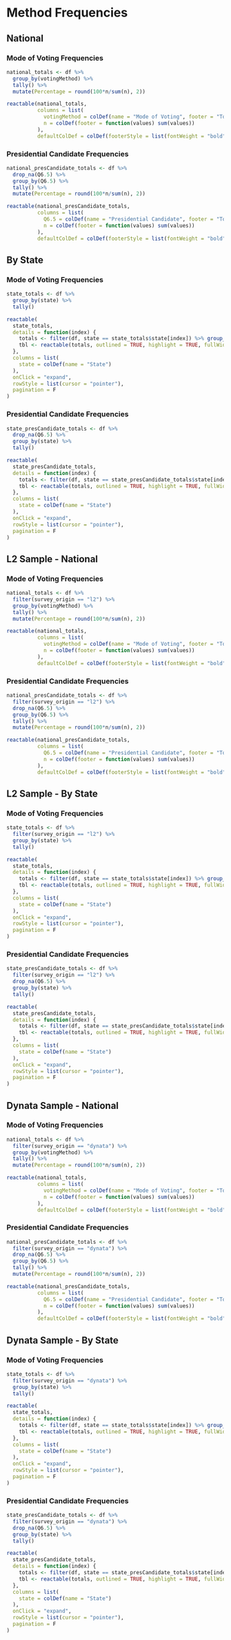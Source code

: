 # Method Frequencies

## National

### Mode of Voting Frequencies

```r

national_totals <- df %>% 
  group_by(votingMethod) %>% 
  tally() %>% 
  mutate(Percentage = round(100*n/sum(n), 2))

reactable(national_totals,
          columns = list(
            votingMethod = colDef(name = "Mode of Voting", footer = "Total"),
            n = colDef(footer = function(values) sum(values))
          ),
          defaultColDef = colDef(footerStyle = list(fontWeight = "bold")))

```

### Presidential Candidate Frequencies

```r

national_presCandidate_totals <- df %>% 
  drop_na(Q6.5) %>% 
  group_by(Q6.5) %>% 
  tally() %>% 
  mutate(Percentage = round(100*n/sum(n), 2))

reactable(national_presCandidate_totals,
          columns = list(
            Q6.5 = colDef(name = "Presidential Candidate", footer = "Total"),
            n = colDef(footer = function(values) sum(values))
          ),
          defaultColDef = colDef(footerStyle = list(fontWeight = "bold")))

```

## By State

### Mode of Voting Frequencies

```r

state_totals <- df %>% 
  group_by(state) %>%
  tally()

reactable(
  state_totals,
  details = function(index) {
    totals <- filter(df, state == state_totals$state[index]) %>% group_by(votingMethod) %>% tally() %>% mutate(Percentage = round(100*n/sum(n), 2)) %>% rename("Mode of Voting" = votingMethod)
    tbl <- reactable(totals, outlined = TRUE, highlight = TRUE, fullWidth = TRUE)
  },
  columns = list(
    state = colDef(name = "State")
  ),
  onClick = "expand",
  rowStyle = list(cursor = "pointer"),
  pagination = F
)

```

### Presidential Candidate Frequencies

```r

state_presCandidate_totals <- df %>% 
  drop_na(Q6.5) %>% 
  group_by(state) %>%
  tally()

reactable(
  state_presCandidate_totals,
  details = function(index) {
    totals <- filter(df, state == state_presCandidate_totals$state[index]) %>% drop_na(Q6.5) %>% group_by(Q6.5) %>% tally() %>% mutate(Percentage = round(100*n/sum(n), 2)) %>% rename("Presidential Candidate" = Q6.5)
    tbl <- reactable(totals, outlined = TRUE, highlight = TRUE, fullWidth = TRUE)
  },
  columns = list(
    state = colDef(name = "State")
  ),
  onClick = "expand",
  rowStyle = list(cursor = "pointer"),
  pagination = F
)

```

## L2 Sample - National

### Mode of Voting Frequencies

```r

national_totals <- df %>% 
  filter(survey_origin == "l2") %>% 
  group_by(votingMethod) %>% 
  tally() %>% 
  mutate(Percentage = round(100*n/sum(n), 2))

reactable(national_totals,
          columns = list(
            votingMethod = colDef(name = "Mode of Voting", footer = "Total"),
            n = colDef(footer = function(values) sum(values))
          ),
          defaultColDef = colDef(footerStyle = list(fontWeight = "bold")))

```

### Presidential Candidate Frequencies

```r

national_presCandidate_totals <- df %>% 
  filter(survey_origin == "l2") %>% 
  drop_na(Q6.5) %>% 
  group_by(Q6.5) %>% 
  tally() %>% 
  mutate(Percentage = round(100*n/sum(n), 2))

reactable(national_presCandidate_totals,
          columns = list(
            Q6.5 = colDef(name = "Presidential Candidate", footer = "Total"),
            n = colDef(footer = function(values) sum(values))
          ),
          defaultColDef = colDef(footerStyle = list(fontWeight = "bold")))

```

## L2 Sample - By State

### Mode of Voting Frequencies

```r

state_totals <- df %>% 
  filter(survey_origin == "l2") %>% 
  group_by(state) %>%
  tally()

reactable(
  state_totals,
  details = function(index) {
    totals <- filter(df, state == state_totals$state[index]) %>% group_by(votingMethod) %>% tally() %>% mutate(Percentage = round(100*n/sum(n), 2)) %>% rename("Mode of Voting" = votingMethod)
    tbl <- reactable(totals, outlined = TRUE, highlight = TRUE, fullWidth = TRUE)
  },
  columns = list(
    state = colDef(name = "State")
  ),
  onClick = "expand",
  rowStyle = list(cursor = "pointer"),
  pagination = F
)

```

### Presidential Candidate Frequencies

```r

state_presCandidate_totals <- df %>% 
  filter(survey_origin == "l2") %>% 
  drop_na(Q6.5) %>% 
  group_by(state) %>%
  tally()

reactable(
  state_presCandidate_totals,
  details = function(index) {
    totals <- filter(df, state == state_presCandidate_totals$state[index]) %>% drop_na(Q6.5) %>% group_by(Q6.5) %>% tally() %>% mutate(Percentage = round(100*n/sum(n), 2)) %>% rename("Presidential Candidate" = Q6.5)
    tbl <- reactable(totals, outlined = TRUE, highlight = TRUE, fullWidth = TRUE)
  },
  columns = list(
    state = colDef(name = "State")
  ),
  onClick = "expand",
  rowStyle = list(cursor = "pointer"),
  pagination = F
)

```

## Dynata Sample - National

### Mode of Voting Frequencies

```r

national_totals <- df %>% 
  filter(survey_origin == "dynata") %>% 
  group_by(votingMethod) %>% 
  tally() %>% 
  mutate(Percentage = round(100*n/sum(n), 2))

reactable(national_totals,
          columns = list(
            votingMethod = colDef(name = "Mode of Voting", footer = "Total"),
            n = colDef(footer = function(values) sum(values))
          ),
          defaultColDef = colDef(footerStyle = list(fontWeight = "bold")))

```

### Presidential Candidate Frequencies

```r

national_presCandidate_totals <- df %>% 
  filter(survey_origin == "dynata") %>% 
  drop_na(Q6.5) %>% 
  group_by(Q6.5) %>% 
  tally() %>% 
  mutate(Percentage = round(100*n/sum(n), 2))

reactable(national_presCandidate_totals,
          columns = list(
            Q6.5 = colDef(name = "Presidential Candidate", footer = "Total"),
            n = colDef(footer = function(values) sum(values))
          ),
          defaultColDef = colDef(footerStyle = list(fontWeight = "bold")))

```

## Dynata Sample - By State

### Mode of Voting Frequencies

```r

state_totals <- df %>% 
  filter(survey_origin == "dynata") %>% 
  group_by(state) %>%
  tally()

reactable(
  state_totals,
  details = function(index) {
    totals <- filter(df, state == state_totals$state[index]) %>% group_by(votingMethod) %>% tally() %>% mutate(Percentage = round(100*n/sum(n), 2)) %>% rename("Mode of Voting" = votingMethod)
    tbl <- reactable(totals, outlined = TRUE, highlight = TRUE, fullWidth = TRUE)
  },
  columns = list(
    state = colDef(name = "State")
  ),
  onClick = "expand",
  rowStyle = list(cursor = "pointer"),
  pagination = F
)

```

### Presidential Candidate Frequencies

```r

state_presCandidate_totals <- df %>% 
  filter(survey_origin == "dynata") %>% 
  drop_na(Q6.5) %>% 
  group_by(state) %>%
  tally()

reactable(
  state_presCandidate_totals,
  details = function(index) {
    totals <- filter(df, state == state_presCandidate_totals$state[index]) %>% drop_na(Q6.5) %>% group_by(Q6.5) %>% tally() %>% mutate(Percentage = round(100*n/sum(n), 2)) %>% rename("Presidential Candidate" = Q6.5)
    tbl <- reactable(totals, outlined = TRUE, highlight = TRUE, fullWidth = TRUE)
  },
  columns = list(
    state = colDef(name = "State")
  ),
  onClick = "expand",
  rowStyle = list(cursor = "pointer"),
  pagination = F
)

```